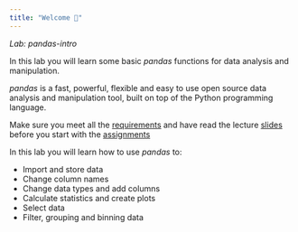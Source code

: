 ```yaml
---
title: "Welcome 👋"
---
```


*Lab: pandas-intro*

In this lab you will learn some basic *pandas* functions for data analysis and manipulation. 

*pandas* is a fast, powerful, flexible and easy to use open source data analysis and manipulation tool, built on top of the Python programming language.

::: {.callout-important}
Make sure you meet all the [requirements](/requirements.qmd) and have read the lecture [slides](/slide.qmd) before you start with the [assignments](/assignments.qmd) 
:::

In this lab you will learn how to use *pandas* to:

- Import and store data
- Change column names
- Change data types and add columns
- Calculate statistics and create plots
- Select data
- Filter, grouping and binning data